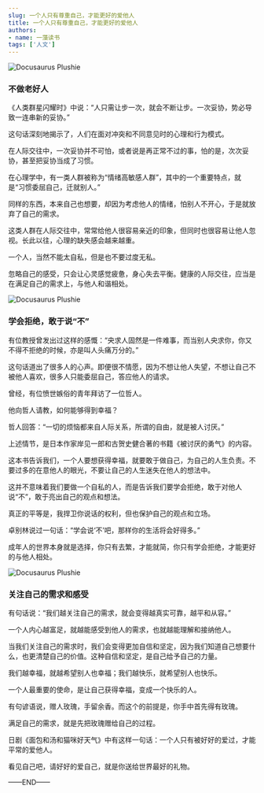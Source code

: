 ```yaml
---
slug: 一个人只有尊重自己，才能更好的爱他人
title: 一个人只有尊重自己，才能更好的爱他人
authors: 
- name: 一藻读书
tags: ['人文']
---
```



![Docusaurus Plushie](./1.webp)

<div style={{textAlign: 'center', color: '#FF8C00'}}>  
  <h3>不做老好人</h3>
</div>

《人类群星闪耀时》中说：“人只需让步一次，就会不断让步。一次妥协，势必导致一连串新的妥协。”

这句话深刻地揭示了，人们在面对冲突和不同意见时的心理和行为模式。

在人际交往中，一次妥协并不可怕，或者说是再正常不过的事，怕的是，次次妥协，甚至把妥协当成了习惯。

在心理学中，有一类人群被称为“情绪高敏感人群”，其中的一个重要特点，就是“习惯委屈自己，迁就别人。”

同样的东西，本来自己也想要，却因为考虑他人的情绪，怕别人不开心，于是就放弃了自己的需求。

这类人群在人际交往中，常常给他人很容易亲近的印象，但同时也很容易让他人忽视。长此以往，心理的缺失感会越来越重。

一个人，当然不能太自私，但是也不要过度无私。

忽略自己的感受，只会让心灵感觉疲惫，身心失去平衡。健康的人际交往，应当是在满足自己的需求上，与他人和谐相处。


![Docusaurus Plushie](./2.webp)

<div style={{textAlign: 'center', color: '#FF8C00'}}>  
  <h3>学会拒绝，敢于说“不”</h3>
</div>

有位教授曾发出过这样的感慨：“央求人固然是一件难事，而当别人央求你，你又不得不拒绝的时候，亦是叫人头痛万分的。”

这句话道出了很多人的心声。即便很不情愿，因为不想让他人失望，不想让自己不被他人喜欢，很多人只能委屈自己，答应他人的请求。

曾经，有位愤世嫉俗的青年拜访了一位哲人。

他向哲人请教，如何能够得到幸福？

哲人回答：“一切的烦恼都来自人际关系，所谓的自由，就是被人讨厌。”

上述情节，是日本作家岸见一郎和古贺史健合著的书籍《被讨厌的勇气》的内容。

这本书告诉我们，一个人要想获得幸福，就要敢于做自己，为自己的人生负责。不要过多的在意他人的眼光，不要让自己的人生迷失在他人的想法中。

这并不意味着我们要做一个自私的人，而是告诉我们要学会拒绝，敢于对他人说“不”，敢于亮出自己的观点和想法。

真正的平等是，我捍卫你说话的权利，但也保护自己的观点和立场。

卓别林说过一句话：“学会说‘不’吧，那样你的生活将会好得多。”

成年人的世界本身就是选择，你只有去繁，才能就简，你只有学会拒绝，才能更好的与他人相处。


![Docusaurus Plushie](./3.webp)

<div style={{textAlign: 'center', color: '#FF8C00'}}>  
  <h3>关注自己的需求和感受</h3>
</div>

有句话说：“我们越关注自己的需求，就会变得越真实可靠，越平和从容。”

一个人内心越富足，就越能感受到他人的需求，也就越能理解和接纳他人。

当我们关注自己的需求时，我们会变得更加自信和坚定，因为我们知道自己想要什么，也更清楚自己的价值。这种自信和坚定，是自己给予自己的力量。

我们越幸福，就越希望别人也幸福；我们越快乐，就希望别人也快乐。

一个人最重要的使命，是让自己获得幸福，变成一个快乐的人。

有句谚语说，赠人玫瑰，手留余香。而这个的前提是，你手中首先得有玫瑰。

满足自己的需求，就是先把玫瑰赠给自己的过程。

日剧《面包和汤和猫咪好天气》中有这样一句话：一个人只有被好好的爱过，才能平常的爱他人。

看见自己吧，请好好的爱自己，就是你送给世界最好的礼物。

——END——
